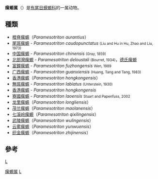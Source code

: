 {{Unreferenced|time=2020-09-28T04:55:44+00:00}}
{{Automatic taxobox
| taxon = Paramesotriton
| authority = Chang, 1935
}}

'''瘰螈属'''（{{lang-xm|Paramesotriton}}）是[[有尾目|有尾目]][[蝾螈科|蝾螈科]]的一属动物。

== 種類 ==

* [[橙脊瘰螈|橙脊瘰螈]]（''Paramesotriton aurantius''）
* [[尾斑瘰螈|尾斑瘰螈]] - ''Paramesotriton caudopunctatus'' <small>(Liu and Hu in Hu, Zhao and Liu, 1973)</small>
* [[中国瘰螈|中国瘰螈]] - ''Paramesotriton chinensis'' <small>(Gray, 1859)</small>
* [[北部灣瘰螈|北部灣瘰螈]] - ''Paramesotriton deloustali'' <small>(Bourret, 1934)</small>，[[德氏瘰螈|德氏瘰螈]]
* [[富鐘瘰螈|富鐘瘰螈]] - ''Paramesotriton fuzhongensis'' <small>Wen, 1989</small>
* [[广西瘰螈|广西瘰螈]] - ''Paramesotriton guanxiensis'' <small>(Huang, Tang and Tang, 1983)</small>
* [[香港瘰螈|香港瘰螈]]（''Paramesotriton hongkongensis''）
* [[無斑肥螈|無斑瘰螈]] - ''Paramesotriton labiatus'' <small>(Unterstein, 1930)</small>
* [[香港瘰螈|香港瘰螈]] - ''Paramesotriton hongkongensis''
* [[寮國瘰螈|寮國瘰螈]] - ''Paramesotriton laoensis'' <small>Stuart and Papenfuss, 2002</small>
* [[龙里瘰螈|龙里瘰螈]]（''Paramesotriton longliensis''）
* [[茂兰瘰螈|茂兰瘰螈]]（''Paramesotriton maolanensis''）
* [[七溪岭瘰螈|七溪岭瘰螈]]（''Paramesotriton qixilingensis''）
* [[武陵瘰螈|武陵瘰螈]]（''Paramesotriton wulingensis''）
* [[云雾瘰螈|云雾瘰螈]]（''Paramesotriton yunwuensis''）
* [[织金瘰螈|织金瘰螈]]（''Paramesotriton zhijinensis''）

== 參考 ==
{{reflist}}

{{taxonbar}}
[[category:蝾螈科|L]]
[[Category:瘰螈属|]]
[[Category:_1935年描述的分类群|L]]